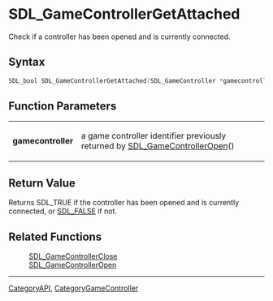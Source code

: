 = SDL_GameControllerGetAttached =

Check if a controller has been opened and is currently connected.

== Syntax ==

<syntaxhighlight lang='c'>
SDL_bool SDL_GameControllerGetAttached(SDL_GameController *gamecontroller);
</syntaxhighlight>

== Function Parameters ==

{|
|'''gamecontroller'''
|a game controller identifier previously returned by [[SDL_GameControllerOpen]]()
|}

== Return Value ==

Returns SDL_TRUE if the controller has been opened and is currently
connected, or [[SDL_FALSE]] if not.

== Related Functions ==

:[[SDL_GameControllerClose]]
:[[SDL_GameControllerOpen]]

----
[[CategoryAPI]], [[CategoryGameController]]


